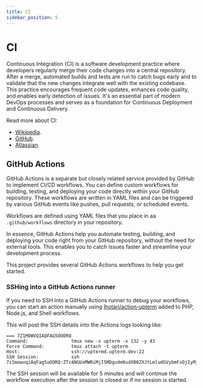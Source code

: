 ```yaml
---
title: CI
sidebar_position: 5
---
```


# CI

Continuous Integration (CI) is a software development practice where developers
regularly merge their code changes into a central repository. After a merge,
automated builds and tests are run to catch bugs early and to validate that the
new changes integrate well with the existing codebase. This practice encourages
frequent code updates, enhances code quality, and enables early detection of
issues. It's an essential part of modern DevOps processes and serves as a
foundation for Continuous Deployment and Continuous Delivery.

Read more about CI:

- [Wikipedia](https://en.wikipedia.org/wiki/Continuous_integration).
- [GitHub](https://resources.github.com/ci-cd/).
- [Atlassian](https://www.atlassian.com/continuous-delivery/continuous-integration).

## GitHub Actions

GitHub Actions is a separate but closely related service provided by GitHub to
implement CI/CD workflows. You can define custom workflows for building,
testing, and deploying your code directly within your GitHub repository. These
workflows are written in YAML files and can be triggered by various GitHub
events like pushes, pull requests, or scheduled events.

Workflows are defined using YAML files that you place in aa `.github/workflows`
directory in your repository.

In essence, GitHub Actions help you automate testing, building, and deploying
your code right from your GitHub repository, without the need for external
tools. This enables you to catch issues faster and streamline your development
process.

This project provides several GitHub Actions workflows to help you get started.

### SSHing into a GitHub Actions runner

If you need to SSH into a GitHub Actions runner to debug your workflows, you can
start an action manually using [lhotari/action-upterm](https://github.com/lhotari/action-upterm)
added to PHP, Node.js, and Shell workflows.

This will post the SSH details into the Actions logs looking like:

```
=== 7Z1MOWVQIAQFAG5OOORQ
Command:                tmux new -s upterm -x 132 -y 43
Force Command:          tmux attach -t upterm
Host:                   ssh://uptermd.upterm.dev:22
SSH Session:            ssh 7z1mowvqiAqFag5oOORQ:ZTc4NGUxMWRiMjI5MDgudm0udXB0ZXJtLmludGVybmFsOjIyMjI=@uptermd.upterm.dev
```

The SSH session will be available for 5 minutes and will continue the workflow
execution after the session is closed or if no session is started.
